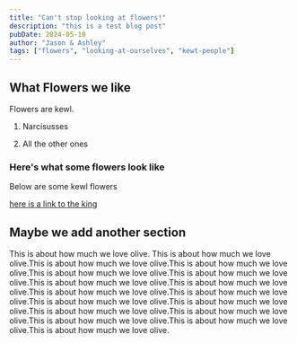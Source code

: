 ```yaml
---
title: "Can't stop looking at flowers!"
description: "this is a test blog post"
pubDate: 2024-05-10
author: "Jason & Ashley"
tags: ["flowers", "looking-at-ourselves", "kewt-people"]
---
```



## What Flowers we like

Flowers are kewl.

1. Narcisusses

2. All the other ones

### Here's what some flowers look like

Below are some kewl flowers

<NarcImageWithCaption
  src={artichoke}
  alt="an artichoke"
  caption="An Artichoke"
/>
<NarcImageWithCaption
  src={flower}
  alt="a zennia"
  caption="Purple Zennia"
/>
<NarcImageWithCaption
  src={ugh}
  alt="a flower"
  caption="orange zennia"
/>
<NarcImageWithCaption
  src={foo}
  alt="a loofah"
  caption="Loooooooofah"
/>

[here is a link to the king](https://en.wikipedia.org/wiki/Monty_Don)

## Maybe we add another section

This is about how much we love olive. This is about how much we love olive.This is about how much we love olive.This is about how much we love olive.This is about how much we love olive.This is about how much we love olive.This is about how much we love olive.This is about how much we love olive.This is about how much we love olive.This is about how much we love olive.This is about how much we love olive.This is about how much we love olive.This is about how much we love olive.This is about how much we love olive.This is about how much we love olive.This is about how much we love olive.This is about how much we love olive.
